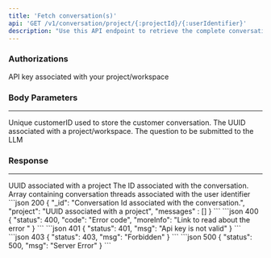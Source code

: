 ```yaml
---
title: 'Fetch conversation(s)'
api: 'GET /v1/conversation/project/{:projectId}/{:userIdentifier}'
description: "Use this API endpoint to retrieve the complete conversation linked to a specific user identifier."
---
```

### Authorizations
<ParamField header="x-api-key" type="string" required>
API key associated with your project/workspace
</ParamField>


### Body Parameters
___
<ParamField body="userIdentifier" type="string" required>
Unique customerID used to store the customer conversation.
</ParamField>
<ParamField body="projectId" type="string" required>
The UUID associated with a project/workspace.
</ParamField>
<ParamField body="question" type="string" required>
The question to be submitted to the LLM
</ParamField>

### Response
___
<ResponseField name="project" type="string">
UUID associated with a project
</ResponseField>
<ResponseField name="_id" type="string">
The ID associated with the conversation.
</ResponseField>
<ResponseField name="messages" type="array">
Array containing conversation threads associated with the user identifier
</ResponseField>

<ResponseExample>
   ```json 200
{
  "_id": "Conversation Id associated with the conversation.",
  "project": "UUID associated with a project",
  "messages" : []
}
```
```json 400
{
  "status": 400,
  "code": "Error code",
  "moreInfo": "Link to read about the error "
}
```
```json 401
{
  "status": 401,
  "msg": "Api key is not valid"
}
```
```json 403
{
  "status": 403,
  "msg": "Forbidden"
}
```
```json 500
{
  "status": 500,
  "msg": "Server Error"
}
```
</ResponseExample>


